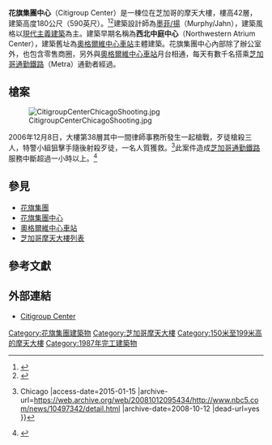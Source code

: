 {{for|紐約同名的摩天大樓|花旗集團中心}}
{{Infobox building
|name               = 花旗集團中心<br/>Citigroup Center
|image              = CitigroupCenterChicago.jpg
|image_size         = 240px
|caption            = 
|location           = {{USA}}[[芝加哥|芝加哥]]<br/>西麥迪遜街500號
|start_date         = 1984年
|completion_date    = 1987年
|building_type      = 商業大樓
|antenna_spire      = 
|top_floor          = 
|roof               = 180公尺（590英尺）
|floor_count        = 42層
|floor_area         = 157,934平方英尺
|elevator_count     = 
|architect          = {{link-en|Murphy/Jahn|Helmut Jahn}}
|coordinates        = {{coord|41.88201|N|87.64049|W|region:US-IL_type:landmark|format=dms|display=inline,title}}
}}

'''花旗集團中心'''（Citigroup Center）是一棟位在芝加哥的摩天大樓，樓高42層，建築高度180公尺（590英尺）。<ref>{{Cite web|title=Citigroup Center|url=http://en.phorio.com/citigroup_center,_chicago,_united_states|publisher=Phorio.com|accessdate=2012-12-19|archive-date=2014-03-01|archive-url=https://web.archive.org/web/20140301031336/http://en.phorio.com/citigroup_center%2C_chicago%2C_united_states|dead-url=yes}}</ref><ref>{{Cite web|title=Citicorp Center|url=http://skyscraperpage.com/cities/?buildingID=931|publisher=SkyscraperPage.com|accessdate=2007-12-21|archive-date=2006-12-29|archive-url=https://web.archive.org/web/20061229204840/http://www.skyscraperpage.com/cities/?buildingID=931|dead-url=no}}</ref>建築設計師為[[赫爾穆特·揚|墨菲/揚]]（Murphy/Jahn），建築風格以[[現代主義建築|現代主義建築]]為主。建築早期名稱為'''西北中庭中心'''（Northwestern Atrium Center），建築舊址為[[奧格爾維中心車站|奧格爾維中心車站]]主體建築。花旗集團中心內部除了辦公室外，也包含零售商圈，另外與[[奧格爾維中心車站|奧格爾維中心車站]]月台相通，每天有數千名搭乘[[芝加哥通勤鐵路|芝加哥通勤鐵路]]（Metra）通勤者經過。

==槍案==
[[Image:CitigroupCenterChicagoShooting.jpg|thumb]]

2006年12月8日，大樓第38層其中一間律師事務所發生一起槍戰，歹徒槍殺三人，特警小組狙擊手隨後射殺歹徒，一名人質獲救。<ref>{{Cite web |url=http://www.nbc5.com/news/10497342/detail.html |title=Gunman Thought Invention Would Transform His Life - News Story - WMAQ {{!}} Chicago<!-- Bot generated title --> |access-date=2015-01-15 |archive-url=https://web.archive.org/web/20081012095434/http://www.nbc5.com/news/10497342/detail.html |archive-date=2008-10-12 |dead-url=yes }}</ref>此案件造成[[芝加哥通勤鐵路|芝加哥通勤鐵路]]服務中斷超過一小時以上。<ref>{{cite news|author=自由時報|publisher=自由時報|url=http://news.ltn.com.tw/news/world/paper/106021/print|title=摩天樓槍戰 芝加哥4斷魂|date=2006-12-10|accessdate=2006-12-10|archive-date=2015-01-15|archive-url=https://web.archive.org/web/20150115095754/http://news.ltn.com.tw/news/world/paper/106021/print|dead-url=no}}</ref>

== 參見 ==
* [[花旗集團|花旗集團]]
* [[花旗集團中心|花旗集團中心]]
* [[奧格爾維中心車站|奧格爾維中心車站]]
* [[芝加哥摩天大樓列表|芝加哥摩天大樓列表]]

== 參考文獻 ==
<references/>

==外部連結==
* [http://www.500westmadison.com/ Citigroup Center] {{Wayback|url=http://www.500westmadison.com/ |date=20150115105003 }}

{{花旗集团}}

[[Category:花旗集團建築物|Category:花旗集團建築物]]
[[Category:芝加哥摩天大樓|Category:芝加哥摩天大樓]]
[[Category:150米至199米高的摩天大樓|Category:150米至199米高的摩天大樓]]
[[Category:1987年完工建築物|Category:1987年完工建築物]]